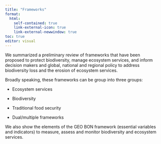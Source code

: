 ```yaml
---
title: "Frameworks"
format:
  html:
    self-contained: true
    link-external-icon: true
    link-external-newwindow: true
toc: true
editor: visual
---
```


We summarized a preliminary review of frameworks that have been proposed to protect biodiversity, manage ecosystem services, and inform decision makers and global, national and regional policy to address biodiversity loss and the erosion of ecosystem services.

Broadly speaking, these frameworks can be group into three groups:

-   Ecosystem services

-   Biodiversity

-   Traditional food security

-   Dual/multiple frameworks

We also show the elements of the GEO BON framework (essential variables and indicators) to measure, assess and monitor biodiversity and ecosystem services.
